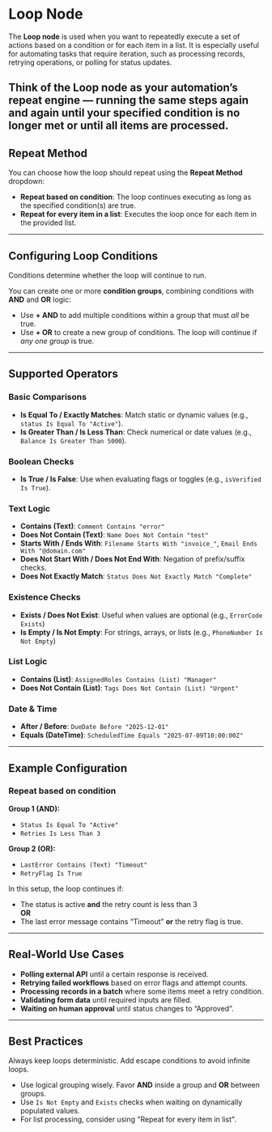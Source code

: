 
# Loop Node

The **Loop node** is used when you want to repeatedly execute a set of actions based on a condition or for each item in a list. It is especially useful for automating tasks that require iteration, such as processing records, retrying operations, or polling for status updates.

Think of the Loop node as your automation’s repeat engine — running the same steps again and again until your specified condition is no longer met or until all items are processed.
---

## Repeat Method

You can choose how the loop should repeat using the **Repeat Method** dropdown:

- **Repeat based on condition**: The loop continues executing as long as the specified condition(s) are true.
- **Repeat for every item in a list**: Executes the loop once for each item in the provided list.

---

## Configuring Loop Conditions

Conditions determine whether the loop will continue to run.

You can create one or more **condition groups**, combining conditions with **AND** and **OR** logic:

- Use **+ AND** to add multiple conditions within a group that must *all* be true.
- Use **+ OR** to create a new group of conditions. The loop will continue if *any one group* is true.

---

## Supported Operators

### Basic Comparisons
- **Is Equal To / Exactly Matches**: Match static or dynamic values (e.g., `status Is Equal To "Active"`).
- **Is Greater Than / Is Less Than**: Check numerical or date values (e.g., `Balance Is Greater Than 5000`).

### Boolean Checks
- **Is True / Is False**: Use when evaluating flags or toggles (e.g., `isVerified Is True`).

### Text Logic
- **Contains (Text)**: `Comment Contains "error"`
- **Does Not Contain (Text)**: `Name Does Not Contain "test"`
- **Starts With / Ends With**: `Filename Starts With "invoice_"`, `Email Ends With "@domain.com"`
- **Does Not Start With / Does Not End With**: Negation of prefix/suffix checks.
- **Does Not Exactly Match**: `Status Does Not Exactly Match "Complete"`

### Existence Checks
- **Exists / Does Not Exist**: Useful when values are optional (e.g., `ErrorCode Exists`)
- **Is Empty / Is Not Empty**: For strings, arrays, or lists (e.g., `PhoneNumber Is Not Empty`)

### List Logic
- **Contains (List)**: `AssignedRoles Contains (List) "Manager"`
- **Does Not Contain (List)**: `Tags Does Not Contain (List) "Urgent"`

### Date & Time
- **After / Before**: `DueDate Before "2025-12-01"`
- **Equals (DateTime)**: `ScheduledTime Equals "2025-07-09T10:00:00Z"`

---

## Example Configuration

### Repeat based on condition

**Group 1 (AND):**
- `Status Is Equal To "Active"`
- `Retries Is Less Than 3`

**Group 2 (OR):**
- `LastError Contains (Text) "Timeout"`
- `RetryFlag Is True`

In this setup, the loop continues if:
- The status is active **and** the retry count is less than 3  
**OR**
- The last error message contains “Timeout” **or** the retry flag is true.

---

## Real-World Use Cases

- **Polling external API** until a certain response is received.
- **Retrying failed workflows** based on error flags and attempt counts.
- **Processing records in a batch** where some items meet a retry condition.
- **Validating form data** until required inputs are filled.
- **Waiting on human approval** until status changes to “Approved”.

---

## Best Practices

<Callout emoji="✅">
Always keep loops deterministic. Add escape conditions to avoid infinite loops.
</Callout>

- Use logical grouping wisely. Favor **AND** inside a group and **OR** between groups.
- Use `Is Not Empty` and `Exists` checks when waiting on dynamically populated values.
- For list processing, consider using "Repeat for every item in list".